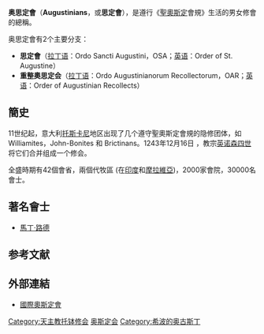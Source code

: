{{Expand |time=2011-08-13T03:22:49+00:00 }}
{{Unreferenced |time=2011-08-13T03:22:49+00:00 }}
'''奥思定會'''（'''Augustinians'''，或'''思定會'''），是遵行《[[奥古斯丁_(希波)|聖奧斯定]]會規》生活的男女修會的總稱。

奥思定會有2个主要分支：
* '''思定會'''（[[拉丁语|拉丁语]]：Ordo Sancti Augustini，OSA；[[英语|英语]]：Order of St. Augustine）
* '''重整奧思定会'''（[[拉丁语|拉丁语]]：Ordo Augustinianorum Recollectorum，OAR；[[英语|英语]]：Order of Augustinian Recollects）

== 簡史 ==
11世纪起，意大利[[托斯卡尼|托斯卡尼]]地区出现了几个遵守聖奧斯定會規的隐修团体，如 Williamites，John-Bonites 和 Brictinans。1243年12月16日 ，教宗[[英诺森四世|英诺森四世]]将它们合并组成一个修会。

全盛時期有42個會省，兩個代牧區 (在[[印度|印度]]和[[摩拉維亞|摩拉維亞]])，2000家會院，30000名會士。

== 著名會士 ==
* [[馬丁·路德|馬丁·路德]]
<!-- *'''The Canons Regular of Saint Augustine''' called 奧斯定会[[Canon_(priest)|Canons]], or Austin Canons (austin being a corruption of '奧斯定会'), one of 最古老 and most prestigious orders
*'''The Order of the Hermit Friars of Saint Augustine''' or O.S.A., formerly called 奧斯定会[[Hermits|Hermits]],今天称为奧斯定会[[Friars|Friars]] or Austin Friars, a mendicant order.
Two offshoots, resulting from reform efforts, are known as '''Barefoot''', or '''Discalced 奧斯定会''',和'''重整奧斯定会'''.
* [[孟德尔|孟德尔]]

It is probable that Augustine composed no monastic rule despite the extant Augustinian Rule。Constitutiones Ordinis Fratrum S. Augustini (罗马1968) </ref>, for the hortatory letter to 修女 at Hippo Regius (''Epist''., ccxi, [[Benedictine|Benedictine]] ed.) can not properly be considered such; nevertheless three sets have been attributed to him (texts in Holstenius-Brockie, ''Codex regularum monasticarum'', ii, [[奥格斯堡|奥格斯堡]], [[1759|1759]], 121-127), the longest of which, a medieval compilation from certain pseudo-Augustinian sermons in 45 chapters, is the one commonly known as the ''regula Augustini'', and served as the constitution of the ''Augustinian Canons'' and 许多修会 imitating them, as, 例如[[多明我会|多明我会]]。

[[Pope_Alexander_IV|Alexander IV]] (1254年-1261年)，who wished to antagonize 更强大的[[方济各会|方济各会]]和多明我会。

Several general chapters in 13世纪(1287年—1290年) and toward 16世纪末 (1575年—1580年)，after the severe crisis occasioned by Luther's reformation, developed the statutes to their present form (text in Holstenius-Brockie, ut sup., iv, 227-357; cf. Kolde, 17-38), which was confirmed by [[Pope_Gregory_XIII|Pope Gregory XIII]]. A bull of Pius V in 1567年 had already assigned to the Hermits of Saint Augustine the place next to the last (between Carmelites and Servites) among the five chief mendicant orders.

在[[德国|德国]]，1299年以前只有1个会省，于该年分为4个会省: a [[Rhine|Rheno]]-[[Swabia|Swabia]]，[[巴伐利亚|巴伐利亚]]，[[科隆|科隆]]-[[Flanders|Flemish]]和[[Thuringia|Thuringo]]-[[下萨克森|下萨克森]].

To the last belonged 最著名的德国 Augustinian theologians before Luther: [[Andreas_Proles|Andreas Proles]] (d. [[1503|1503]]), the founder of the Union or Congregation of the Observant Augustinian Hermits, organized after strict principles; [[Johann_von_Paltz|Johann von Paltz]], the famous [[Erfurt|Erfurt]] professor and pulpit-orator (d. 1511年); [[Johann_von_Staupitz|Johann von Staupitz]], Luther's monastic superior and [[Wittenberg|Wittenberg]] colleague (d. 1524年).

Reforms were also introduced into the extra-German branches of the order, but a long time after Proles's reform and in connection with [[Counter-Reformation|Counter-Reformation]] of 16世纪和17世纪。最重要的later observant congregations 是西班牙 Augustinian tertiary 修女，founded in 1545年 by Archbishop [[Thomas_of_Villanova|Thomas of Villanova]]在[[巴伦西亚|巴伦西亚]]; the "reformed" Augustinian nuns who originated under 的影响[[Saint_Theresa|Saint Theresa]] after 16世纪末在[[马德里|马德里]], [[Alcoy|Alcoy]]和[[葡萄牙|葡萄牙]]; and barefoot Augustinians (in 法国''Augustins déchaussés'') founded about [[1560|1560]] by [[Thomas_a_Jesu|Thomas a Jesu]] (d. [[1582|1582]]). -->

==参考文献==
{{Reflist}}

== 外部連結 ==
* [https://web.archive.org/web/20110926210016/http://www.osanet.org/ 國際奧斯定會]

{{天主教}}

[[Category:天主教托钵修会|Category:天主教托钵修会]]
[[Category:奥斯定会|]]
[[Category:希波的奥古斯丁|Category:希波的奥古斯丁]]